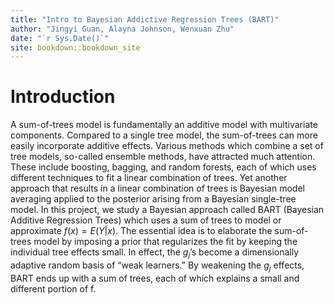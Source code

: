 ```yaml
--- 
title: "Intro to Bayesian Addictive Regression Trees (BART)"
author: "Jingyi Guan, Alayna Johnson, Wenxuan Zhu"
date: "`r Sys.Date()`"
site: bookdown::bookdown_site
---
```


# Introduction

A sum-of-trees model is fundamentally an additive model with multivariate components. Compared to a single tree model, the sum-of-trees can more easily incorporate additive effects. Various methods which combine a set of tree models, so-called ensemble methods, have attracted much attention. These include boosting, bagging, and random forests, each of which uses different techniques to fit a linear combination of trees. Yet another approach that results in a linear combination of trees is Bayesian model averaging applied to the posterior arising from a Bayesian single-tree model.
In this project, we study a Bayesian approach called BART (Bayesian Additive Regression Trees) which uses a sum of trees to model or approximate $f(x) = E(Y | x)$. The essential idea is to elaborate the sum-of-trees model by imposing a prior that regularizes the fit by keeping the individual tree effects small. In effect, the $g_j$‘s become a dimensionally adaptive random basis of “weak learners.” By weakening the $g_j$ effects, BART ends up with a sum of trees, each of which explains a small and different portion of f.
